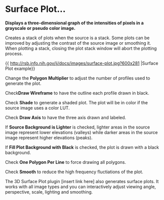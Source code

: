 = Surface Plot... =

'''Displays a three-dimensional graph of the intensities of pixels in a grayscale or pseudo color image.'''

Creates a stack of plots when the source is a stack. Some plots can be improved by adjusting the contrast of the source image or smoothing it. When plotting a stack, closing the plot stack window will abort the plotting process.

{{ http://rsb.info.nih.gov/ij/docs/images/surface-plot.jpg?600x281 |Surface Plot example}}

Change the '''Polygon Multiplier''' to adjust the number of profiles used to generate the plot.

Check''' Draw Wireframe''' to have the outline each profile drawn in black.

Check '''Shade''' to generate a shaded plot. The plot will be in color if the source image uses a color LUT.

Check '''Draw Axis''' to have the three axis drawn and labeled.

If '''Source Background is Lighter''' is checked, lighter areas in the source image represent lower elevations (valleys) while darker areas in the source image represent higher elevations (peaks). 

If '''Fill Plot Background with Black''' is checked, the plot is drawn with a black background. 

Check '''One Polygon Per Line''' to force drawing all polygons.

Check '''Smooth''' to reduce the high frequency fluctiations of the plot.

The 3D Surface Plot plugin [insert link here] also generates surface plots. It works with all image types and you can interactively adjust viewing angle, perspective, scale, lighting and smoothing.

